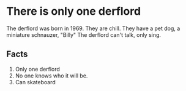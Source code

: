 # There is only one derflord

The derflord was born in 1969. They are chill. 
They have a pet dog, a miniature schnauzer, "Billy"
The derflord can't talk, only sing.

## Facts
1. Only one derflord
2. No one knows who it will be.
3. Can skateboard